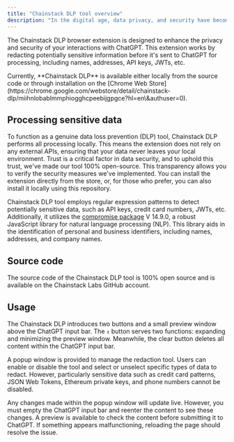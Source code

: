 ```yaml
---
title: "Chainstack DLP tool overview"
description: "In the digital age, data privacy, and security have become paramount. As we increasingly rely on artificial intelligence (AI) models for various tasks, we must ensure that our interactions with these models do not inadvertently expose sensitive information. This is particularly relevant when using AI-powered chatbots like ChatGPT, where users often input data that could be personal or sensitive."
---
```


The Chainstack DLP browser extension is designed to enhance the privacy and security of your interactions with ChatGPT. This extension works by redacting potentially sensitive information before it's sent to ChatGPT for processing, including names, addresses, API keys, JWTs, etc.

<Info>
  Currently, **Chainstack DLP** is available either locally from the source code or through installation on the [Chrome Web Store](https://chrome.google.com/webstore/detail/chainstack-dlp/miihnlobablmmphiogghcpeebijgpgce?hl=en\&authuser=0).
</Info>

## Processing sensitive data

To function as a genuine data loss prevention (DLP) tool, Chainstack DLP performs all processing locally. This means the extension does not rely on any external APIs, ensuring that your data never leaves your local environment. Trust is a critical factor in data security, and to uphold this trust, we've made our tool 100% open-source. This transparency allows you to verify the security measures we've implemented. You can install the extension directly from the store, or, for those who prefer, you can also install it locally using this repository.

Chainstack DLP tool employs regular expression patterns to detect potentially sensitive data, such as API keys, credit card numbers, JWTs, etc. Additionally, it utilizes the [compromise package](https://github.com/spencermountain/compromise) V 14.9.0, a robust JavaScript library for natural language processing (NLP). This library aids in the identification of personal and business identifiers, including names, addresses, and company names.

## Source code

The source code of the Chainstack DLP tool is 100% open source and is available on the Chainstack Labs GitHub account.

<CardGroup>
<Card title="Chainstack DLP repository" icon="github" iconType="solid" href="https://github.com/chainstacklabs/chainstack-dlp-browser-extension" horizontal/>
</CardGroup>

## Usage

The Chainstack DLP introduces two buttons and a small preview window above the ChatGPT input bar. The `↕` button serves two functions: expanding and minimizing the preview window. Meanwhile, the clear button deletes all content within the ChatGPT input bar.

A popup window is provided to manage the redaction tool. Users can enable or disable the tool and select or unselect specific types of data to redact. However, particularly sensitive data such as credit card patterns, JSON Web Tokens, Ethereum private keys, and phone numbers cannot be disabled.

Any changes made within the popup window will update live. However, you must empty the ChatGPT input bar and reenter the content to see these changes. A preview is available to check the content before submitting it to ChatGPT. If something appears malfunctioning, reloading the page should resolve the issue.
